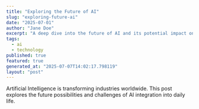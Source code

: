 ```yaml
---
title: "Exploring the Future of AI"
slug: "exploring-future-ai"
date: "2025-07-01"
author: "Jane Doe"
excerpt: "A deep dive into the future of AI and its potential impact on various sectors."
tags:
  - ai
  - technology
published: true
featured: true
generated_at: "2025-07-07T14:02:17.798119"
layout: "post"
---
```


Artificial Intelligence is transforming industries worldwide. This post explores the future possibilities and challenges of AI integration into daily life.